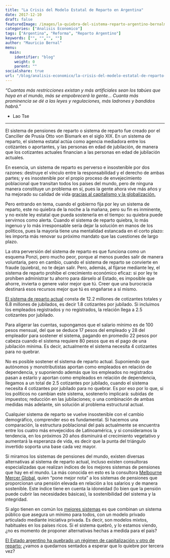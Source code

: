 ```yaml
---
title: "La Crisis del Modelo Estatal de Reparto en Argentina"
date: 2017-12-10
draft: false
featuredImage: /images/la-quiebra-del-sistema-reparto-argentino-bernalmauricio.jpg
categories: ["Analisis Economico"]
tags: ["Argentina", "Reforma", "Reparto Argentino"]
keywords: ["", "","", ""]
author: "Mauricio Bernal"
menu:
  main:
    identifier: "blog"
    weight: 0 
    parent: ""
socialshare: true
url: "/blog/analisis-economico/la-crisis-del-modelo-estatal-de-reparto-en-argentina/"
---
```

 
*"Cuantas más restricciones existan y más artificiales sean los tabúes que haya en el mundo, más se empobrecerá la gente… Cuanta más prominencia se dé a las leyes y regulaciones, más ladrones y bandidos habrá."*
  
-  Lao Tse

--- 

El sistema de pensiones de reparto o sistema de reparto fue creado por el Canciller de Prusia Otto von Bismark en el siglo XIX. En un sistema de reparto, el sistema estatal actúa como agencia mediadora entre los cotizantes o aportantes, y las personas en edad de jubilación, de manera que los cotizantes actuales financian a las personas en edad de jubilación actuales.

En esencia, un sistema de reparto es perverso e insostenible por dos razones: destruye el vínculo entre la responsabilidad y el derecho de ambas partes; y es insostenible por el propio proceso de envejecimiento poblacional que transitan todos los países del mundo, pero de ninguna manera constituye un problema en sí, pues la gente ahora vive más años y ha mejorado su calidad de vida [gracias al capitalismo y la globalización.](https://bernalmauricio.com/blog/teor%C3%ADa-econ%C3%B3mica/motores-progreso-economico-sociedad/) 

Pero entrando en tema, cuando el gobierno fija por ley un sistema de reparto, este no quiebra de la noche a la mañana, pero su fin es inminente, y no existe ley estatal que pueda sostenerla en el tiempo: su quiebra puede servirnos como alerta. Cuando el sistema de reparto quiebra, lo más ingenuo y lo más irresponsable sería dejar la solución en manos de los políticos, pues la mayoría tiene una mentalidad estancada en el corto plazo: les importa más renovar su próximo mandato que las cuestiones de largo plazo.

La otra perversión del sistema de reparto es que funciona como un esquema Ponzi, pero mucho peor, porque al menos puedes salir de manera voluntaria, pero en cambio, cuando el sistema de reparto se convierte en fraude (quiebra), no te dejan salir. Pero, además, al fijarse mediante ley, el sistema de reparto prohíbe el crecimiento económico eficaz: si por ley te prohíben administrar tu ahorro para dárselo al Estado, es imposible que ahorre, invierta o genere valor mejor que tú. Creer que una burocracia destinará esos recursos mejor que tú es engañarse a sí mismo.

[El sistema de reparto actual](https://www.libertadyprogreso.org/2017/10/24/la-estafa-de-la-jubilacion-estatal-de-reparto/) consta de 12.2 millones de cotizantes totales y 6.8 millones de jubilados, es decir 1.8 cotizantes por jubilado. Si incluimos los empleados registrados y no registrados, la relación llega a 2.5 cotizantes por jubilado.

Para aligerar las cuentas, supongamos que el salario mínimo es de 100 pesos mensual, del que se deduce 17 pesos del empleado y 28 del empleador para sostener el sistema, pagando en promedio 22 pesos por cabeza cuando el sistema requiere 80 pesos que es el pago de una jubilación mínima. Es decir, actualmente el sistema necesita 4 cotizantes para no quebrar.

No es posible sostener el sistema de reparto actual. Suponiendo que autónomos y monotributistas aportan como empleados en relación de dependencia, y suponiendo además que los empleados no registrados pasan a estarlo y aportan como empleados en relación de dependencia, llegamos a un total de 2.5 cotizantes por jubilado, cuando el sistema necesita 4 cotizantes por jubilado para no quebrar. Es por eso por lo que, si los políticos no cambian este sistema, sostenerlo implicará: subidas de impuestos; reducción en las jubilaciones; o una combinación de ambas medidas más adelante, sin solución al problema estructural actual.

Cualquier sistema de reparto se vuelve insostenible con el cambio demográfico, comprender eso es fundamental. Si hacemos una comparación, la estructura poblacional del país actualmente se encuentra entre los cuatro más envejecidos de Latinoamérica, y si consideramos la tendencia, en los próximos 20 años disminuirá el crecimiento vegetativo y aumentará la esperanza de vida, es decir que la punta del triángulo invertido soporta una base cada vez mayor.

Si miramos los sistemas de pensiones del mundo, existen diversas alternativas al sistema de reparto actual, incluso existen consultoras especializadas que realizan índices de los mejores sistemas de pensiones que hay en el mundo. La más conocida en esto es la consultora [Melbourne Mercer Global](https://www.mercer.com/insights/all-insights/), quien “pone mejor nota” a los sistemas de pensiones que proporcionan una pensión elevada en relación a los salarios y de manera sostenible. Este índice tiene en cuenta la idoneidad (lo bien que la pensión puede cubrir las necesidades básicas), la sostenibilidad del sistema y la integridad.

Si algo tienen en común los [mejores sistemas](https://www.libremercado.com/2017-12-10/que-tienen-en-comun-y-espana-no-los-dos-mejores-sistemas-de-pensiones-del-mundo-1276610421/) es que combinan un sistema público que asegura un mínimo para todos, con un modelo privado articulado mediante iniciativa privada. Es decir, son modelos mixtos, habituales en los países ricos. Si el sistema quebró, y lo estamos viendo, ¿no es momento de proponer alternativas hechas a medida para el país?

[El Estado argentino ha quebrado un régimen de capitalización y otro de reparto:](https://www.eseade.edu.ar/wp-content/uploads/2016/08/ABL-Krause-Jubilaciones.pdf) ¿vamos a quedarnos sentados a esperar que lo quiebre por tercera vez?